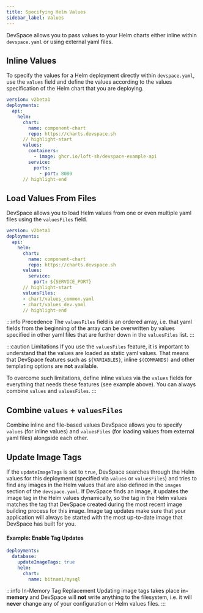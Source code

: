 ```yaml
---
title: Specifying Helm Values
sidebar_label: Values
---
```


DevSpace allows you to pass values to your Helm charts either inline within `devspace.yaml` or using external yaml files.


## Inline Values
To specify the values for a Helm deployment directly within `devspace.yaml`, use the `values` field and define the values according to the values specification of the Helm chart that you are deploying.

```yaml title=devspace.yaml
version: v2beta1
deployments:
  api:
    helm:
      chart:
        name: component-chart
        repo: https://charts.devspace.sh
      // highlight-start
      values:
        containers:
          - image: ghcr.io/loft-sh/devspace-example-api
        service:
          ports:
            - port: 8080
      // highlight-end
```

## Load Values From Files
DevSpace allows you to load Helm values from one or even multiple yaml files using the `valuesFiles` field.

```yaml title=devspace.yaml
version: v2beta1
deployments:
  api:
    helm:
      chart:
        name: component-chart
        repo: https://charts.devspace.sh
      values:
        service:
          port: ${SERVICE_PORT}
      // highlight-start
      valuesFiles:
      - chart/values_common.yaml
      - chart/values_dev.yaml
      // highlight-end
```

:::info Precedence
The `valuesFiles` field is an ordered array, i.e. that yaml fields from the beginning of the array can be overwritten by values specified in other yaml files that are further down in the `valuesFiles` list.
:::

:::caution Limitations
If you use the `valuesFiles` feature, it is important to understand that the values are loaded as static yaml values. That means that DevSpace features such as `${VARIABLES}`, inline `$(COMMANDS)` and other templating options are **not** available.

To overcome such limitations, define inline values via the `values` fields for everything that needs these features (see example above). You can always combine `values` and `valuesFiles`.
:::


## Combine `values` + `valuesFiles`
Combine inline and file-based values
DevSpace allows you to specify `values` (for inline values) and `valuesFiles` (for loading values from external yaml files) alongside each other.


## Update Image Tags
If the `updateImageTags` is set to `true`, DevSpace searches through the Helm values for this deployment (specified via `values` or `valuesFiles`) and tries to find any images in the Helm values that are also defined in the `images` section of the `devspace.yaml`. If DevSpace finds an image, it updates the image tag in the Helm values dynamically, so the tag in the Helm values matches the tag that DevSpace created during the most recent image building process for this image. Image tag updates make sure that your application will always be started with the most up-to-date image that DevSpace has built for you.

#### Example: Enable Tag Updates
```yaml {3}
deployments:
  database:
    updateImageTags: true
    helm:
      chart:
        name: bitnami/mysql
```

:::info In-Memory Tag Replacement
Updating image tags takes place **in-memory** and DevSpace will **not** write anything to the filesystem, i.e. it will **never** change any of your configuration or Helm values files.
:::

